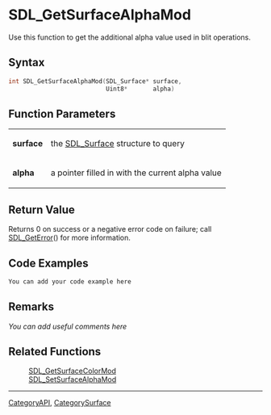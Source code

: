 
= SDL_GetSurfaceAlphaMod =
Use this function to get the additional alpha value used in blit operations.


== Syntax ==
<syntaxhighlight lang='c++'>
int SDL_GetSurfaceAlphaMod(SDL_Surface* surface,
                           Uint8*       alpha)
</syntaxhighlight>

== Function Parameters ==
{|
|'''surface'''
|the [[SDL_Surface]] structure to query
|-
|'''alpha'''
|a pointer filled in with the current alpha value
|}

== Return Value ==
Returns 0 on success or a negative error code on failure; call [[SDL_GetError]]() for more information.

== Code Examples ==
<syntaxhighlight lang='c++'>
You can add your code example here
</syntaxhighlight>

== Remarks ==
''You can add useful comments here''

== Related Functions ==
:[[SDL_GetSurfaceColorMod]]
:[[SDL_SetSurfaceAlphaMod]]

----
[[CategoryAPI]], [[CategorySurface]]
